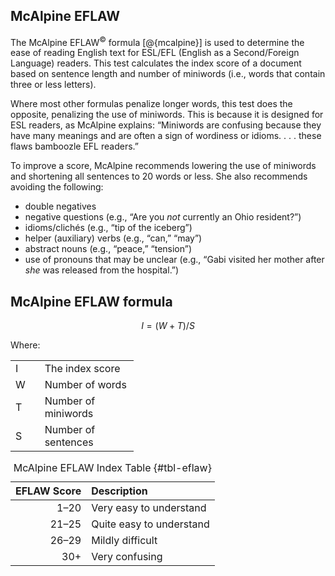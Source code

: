 ## McAlpine EFLAW\index{McAlpine EFLAW|(ii} {#sec-eflaw-test}

The McAlpine EFLAW^©^ formula [@{mcalpine}] is used to determine the ease of reading English text for ESL/EFL (English as a Second/Foreign Language) readers. This test calculates the index score of a document based on sentence length and number of miniwords (i.e., words that contain three or less letters).

Where most other formulas penalize longer words, this test does the opposite, penalizing the use of miniwords. This is because it is designed for ESL readers, as McAlpine explains: "Miniwords are confusing because they have many meanings and are often a sign of wordiness or idioms. . . . these flaws bamboozle EFL readers."

To improve a score, McAlpine recommends lowering the use of miniwords and shortening all sentences to 20 words or less. She also recommends avoiding the following:

- double negatives
- negative questions (e.g., "Are you *not* currently an Ohio resident?")
- idioms/clichés (e.g., "tip of the iceberg")
- helper (auxiliary) verbs (e.g., "can," "may")
- abstract nouns (e.g., "peace," "tension")
- use of pronouns that may be unclear (e.g., "Gabi visited her mother after *she* was released from the hospital.")

::: {.callout-note icon=false}
## McAlpine EFLAW formula

$$
I = (W + T) / S
$$
:::

Where:

+:----+:--------------------+
| I   | The index score     |
+-----+---------------------+
| W   | Number of words     |
+-----+---------------------+
| T   | Number of miniwords |
+-----+---------------------+
| S   | Number of sentences |
+-----+---------------------+

| EFLAW Score | Description |
| --: | :-- |
| 1–20 | Very easy to understand |
| 21–25 | Quite easy to understand |
| 26–29 | Mildly difficult |
| 30+ | Very confusing |

: McAlpine EFLAW Index Table {#tbl-eflaw}

\index{McAlpine EFLAW|)}

\newpage
